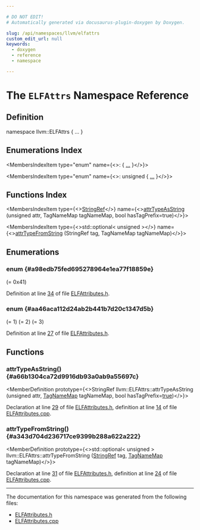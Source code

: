 ```yaml
---

# DO NOT EDIT!
# Automatically generated via docusaurus-plugin-doxygen by Doxygen.

slug: /api/namespaces/llvm/elfattrs
custom_edit_url: null
keywords:
  - doxygen
  - reference
  - namespace

---
```





# The `ELFAttrs` Namespace Reference

<DoxygenPage pluginConfig={pluginConfig}>



## Definition

<CodeBlock>namespace llvm::ELFAttrs &#123; ... &#125;</CodeBlock>

## Enumerations Index

<MembersIndex>

<MembersIndexItem
  type="enum"
  name={<>:  &#123; <a href="#a98edb75fed695278964e1ea77f18859e">...</a> &#125;</>}>
</MembersIndexItem>

<MembersIndexItem
  type="enum"
  name={<>: unsigned &#123; <a href="#aa46aca112d24ab2b441b7d20c1347d5b">...</a> &#125;</>}>
</MembersIndexItem>

</MembersIndex>

## Functions Index

<MembersIndex>

<MembersIndexItem
  type={<><a href="/docs/api/classes/llvm/stringref">StringRef</a></>}
  name={<><a href="#a66b1304ca72d9916db93a0ab9a55697c">attrTypeAsString</a> (unsigned attr, TagNameMap tagNameMap, bool hasTagPrefix=true)</>}>
</MembersIndexItem>

<MembersIndexItem
  type={<>std::optional&lt; unsigned &gt;</>}
  name={<><a href="#a343d704d236717ce9399b288a622a222">attrTypeFromString</a> (StringRef tag, TagNameMap tagNameMap)</>}>
</MembersIndexItem>

</MembersIndex>


<SectionDefinition>

## Enumerations

### enum  {#a98edb75fed695278964e1ea77f18859e}

<MemberDefinition
  prototype="enum llvm::ELFAttrs::AttrMagic ">

<EnumerationList title="Enumeration values">

<Link id="a98edb75fed695278964e1ea77f18859eae7742b85dba4e5f75602e8141161f3aa" />
<EnumerationListItem name="Format_Version">
 (= 0x41)
</EnumerationListItem>

</EnumerationList>

Definition at line <a href="/docs/api/files/include/include/llvm/include/llvm/support/elfattributes-h/#l00034">34</a> of file <a href="/docs/api/files/include/include/llvm/include/llvm/support/elfattributes-h">ELFAttributes.h</a>.
</MemberDefinition>

### enum  {#aa46aca112d24ab2b441b7d20c1347d5b}

<MemberDefinition
  prototype="enum llvm::ELFAttrs::AttrType : unsigned">

<EnumerationList title="Enumeration values">

<Link id="aa46aca112d24ab2b441b7d20c1347d5bac426776933be86220f05be6639a95c73" />
<EnumerationListItem name="File">
 (= 1)
</EnumerationListItem>

<Link id="aa46aca112d24ab2b441b7d20c1347d5baf632635dd81ad2bef6f5c7503326dfe8" />
<EnumerationListItem name="Section">
 (= 2)
</EnumerationListItem>

<Link id="aa46aca112d24ab2b441b7d20c1347d5ba9d8eedd05cd730bd23ef530cb80040ee" />
<EnumerationListItem name="Symbol">
 (= 3)
</EnumerationListItem>

</EnumerationList>

Definition at line <a href="/docs/api/files/include/include/llvm/include/llvm/support/elfattributes-h/#l00027">27</a> of file <a href="/docs/api/files/include/include/llvm/include/llvm/support/elfattributes-h">ELFAttributes.h</a>.
</MemberDefinition>

</SectionDefinition>

<SectionDefinition>

## Functions

### attrTypeAsString() {#a66b1304ca72d9916db93a0ab9a55697c}

<MemberDefinition
  prototype={<>StringRef llvm::ELFAttrs::attrTypeAsString (unsigned attr, <a href="/docs/api/namespaces/llvm/#a8ba0ebd86185aea94f29ed853c4dd97f">TagNameMap</a> tagNameMap, bool hasTagPrefix=<a href="/docs/api/files/lib/lib/analysis/basicaliasanalysis-cpp/#af6d5cafbdfc5313e65d990120021a3ec">true</a>)</>}>

Declaration at line <a href="/docs/api/files/include/include/llvm/include/llvm/support/elfattributes-h/#l00029">29</a> of file <a href="/docs/api/files/include/include/llvm/include/llvm/support/elfattributes-h">ELFAttributes.h</a>, definition at line <a href="/docs/api/files/lib/lib/support/elfattributes-cpp/#l00014">14</a> of file <a href="/docs/api/files/lib/lib/support/elfattributes-cpp">ELFAttributes.cpp</a>.
</MemberDefinition>

### attrTypeFromString() {#a343d704d236717ce9399b288a622a222}

<MemberDefinition
  prototype={<>std::optional&lt; unsigned &gt; llvm::ELFAttrs::attrTypeFromString (<a href="/docs/api/classes/llvm/stringref">StringRef</a> tag, <a href="/docs/api/namespaces/llvm/#a8ba0ebd86185aea94f29ed853c4dd97f">TagNameMap</a> tagNameMap)</>}>

Declaration at line <a href="/docs/api/files/include/include/llvm/include/llvm/support/elfattributes-h/#l00031">31</a> of file <a href="/docs/api/files/include/include/llvm/include/llvm/support/elfattributes-h">ELFAttributes.h</a>, definition at line <a href="/docs/api/files/lib/lib/support/elfattributes-cpp/#l00024">24</a> of file <a href="/docs/api/files/lib/lib/support/elfattributes-cpp">ELFAttributes.cpp</a>.
</MemberDefinition>

</SectionDefinition>

<hr/>

The documentation for this namespace was generated from the following files:

<ul>
<li><a href="/docs/api/files/include/include/llvm/include/llvm/support/elfattributes-h">ELFAttributes.h</a></li>
<li><a href="/docs/api/files/lib/lib/support/elfattributes-cpp">ELFAttributes.cpp</a></li>
</ul>

</DoxygenPage>

